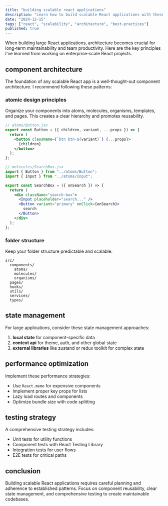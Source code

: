 ```yaml
---
title: "building scalable react applications"
description: "Learn how to build scalable React applications with these key principles and best practices for long-term maintainability."
date: "2024-12-15"
tags: ["react", "scalability", "architecture", "best-practices"]
published: true
---
```


When building large React applications, architecture becomes crucial for long-term maintainability and team productivity. Here are the key principles I've learned from working on enterprise-scale React projects.

## component architecture

The foundation of any scalable React app is a well-thought-out component architecture. I recommend following these patterns:

### atomic design principles

Organize your components into atoms, molecules, organisms, templates, and pages. This creates a clear hierarchy and promotes reusability.

```jsx
// atoms/Button.jsx
export const Button = ({ children, variant, ...props }) => {
  return (
    <button className={`btn btn-${variant}`} {...props}>
      {children}
    </button>
  );
};

// molecules/SearchBox.jsx
import { Button } from "../atoms/Button";
import { Input } from "../atoms/Input";

export const SearchBox = ({ onSearch }) => {
  return (
    <div className="search-box">
      <Input placeholder="search..." />
      <Button variant="primary" onClick={onSearch}>
        search
      </Button>
    </div>
  );
};
```

### folder structure

Keep your folder structure predictable and scalable:

```
src/
  components/
    atoms/
    molecules/
    organisms/
  pages/
  hooks/
  utils/
  services/
  types/
```

## state management

For large applications, consider these state management approaches:

1. **local state** for component-specific data
2. **context api** for theme, auth, and other global state
3. **external libraries** like zustand or redux toolkit for complex state

## performance optimization

Implement these performance strategies:

- Use `React.memo` for expensive components
- Implement proper key props for lists
- Lazy load routes and components
- Optimize bundle size with code splitting

## testing strategy

A comprehensive testing strategy includes:

- Unit tests for utility functions
- Component tests with React Testing Library
- Integration tests for user flows
- E2E tests for critical paths

## conclusion

Building scalable React applications requires careful planning and adherence to established patterns. Focus on component reusability, clear state management, and comprehensive testing to create maintainable codebases.
